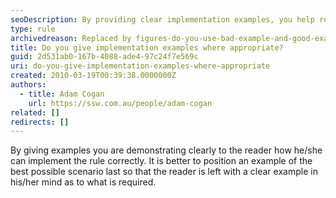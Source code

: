 ```yaml
---
seoDescription: By providing clear implementation examples, you help readers successfully apply rules and improve comprehension.
type: rule
archivedreason: Replaced by figures-do-you-use-bad-example-and-good-example-with-ticks-and-crosses-in-captions
title: Do you give implementation examples where appropriate?
guid: 2d531ab0-167b-4088-ade4-97c24f7e569c
uri: do-you-give-implementation-examples-where-appropriate
created: 2010-03-19T00:39:38.0000000Z
authors:
  - title: Adam Cogan
    url: https://ssw.com.au/people/adam-cogan
related: []
redirects: []
---
```


By giving examples you are demonstrating clearly to the reader how he/she can implement the rule correctly. It is better to position an example of the best possible scenario last so that the reader is left with a clear example in his/her mind as to what is required.
